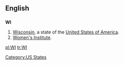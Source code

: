 ==English==

==={{Abbreviation}}===
'''WI'''

# [[Wisconsin]], a state of the [[United States of America]].
# [[Women's Institute]].

[[Category:US States]]

[[pl:WI]]
[[tr:WI]]